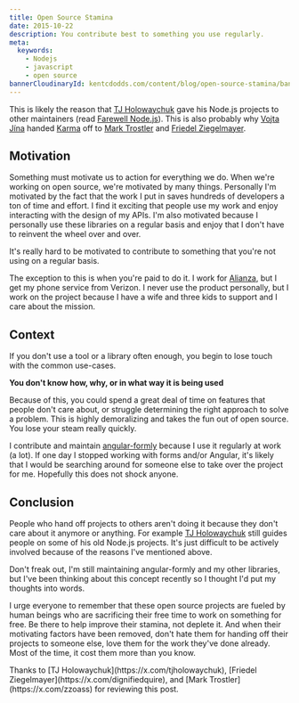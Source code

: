 ```yaml
---
title: Open Source Stamina
date: 2015-10-22
description: You contribute best to something you use regularly.
meta:
  keywords:
    - Nodejs
    - javascript
    - open source
bannerCloudinaryId: kentcdodds.com/content/blog/open-source-stamina/banner
---
```


This is likely the reason that
[TJ Holowaychuk](https://x.com/tjholowaychuk) gave his Node.js projects to
other maintainers (read
[Farewell Node.js](https://medium.com/@tjholowaychuk/farewell-node-js-4ba9e7f3e52b#.pj5yx57zb)).
This is also probably why [Vojta Jína](https://x.com/vojtajina) handed
[Karma](http://karma-runner.github.io) off to
[Mark Trostler](https://x.com/zzoass) and
[Friedel Ziegelmayer](https://x.com/dignifiedquire).

## Motivation

Something must motivate us to action for everything we do. When we're working on
open source, we're motivated by many things. Personally I'm motivated by the
fact that the work I put in saves hundreds of developers a ton of time and
effort. I find it exciting that people use my work and enjoy interacting with
the design of my APIs. I'm also motivated because I personally use these
libraries on a regular basis and enjoy that I don't have to reinvent the wheel
over and over.

<callout-warning>
	It's really hard to be motivated to contribute to something that you're not
	using on a regular basis.
</callout-warning>

The exception to this is when you're paid to do it. I work for
[Alianza](http://www.alianza.com), but I get my phone service from Verizon. I
never use the product personally, but I work on the project because I have a
wife and three kids to support and I care about the mission.

## Context

If you don't use a tool or a library often enough, you begin to lose touch with
the common use-cases.

**You don't know how, why, or in what way it is being used**

Because of this, you could spend a great deal of time on features that people
don't care about, or struggle determining the right approach to solve a problem.
This is highly demoralizing and takes the fun out of open source. You lose your
steam really quickly.

I contribute and maintain
[angular-formly](https://github.com/formly-js/angular-formly) because I use it
regularly at work (a lot). If one day I stopped working with forms and/or
Angular, it's likely that I would be searching around for someone else to take
over the project for me. Hopefully this does not shock anyone.

## Conclusion

People who hand off projects to others aren't doing it because they don't care
about it anymore or anything. For example
[TJ Holowaychuk](https://x.com/tjholowaychuk) still guides people on some
of his old Node.js projects. It's just difficult to be actively involved because
of the reasons I've mentioned above.

Don't freak out, I'm still maintaining angular-formly and my other libraries,
but I've been thinking about this concept recently so I thought I'd put my
thoughts into words.

I urge everyone to remember that these open source projects are fueled by human
beings who are sacrificing their free time to work on something for free. Be
there to help improve their stamina, not deplete it. And when their motivating
factors have been removed, don't hate them for handing off their projects to
someone else, love them for the work they've done already. Most of the time, it
cost them more than you know.

<callout-info class="aside">
	Thanks to [TJ Holowaychuk](https://x.com/tjholowaychuk), [Friedel
	Ziegelmayer](https://x.com/dignifiedquire), and [Mark
	Trostler](https://x.com/zzoass) for reviewing this post.
</callout-info>
